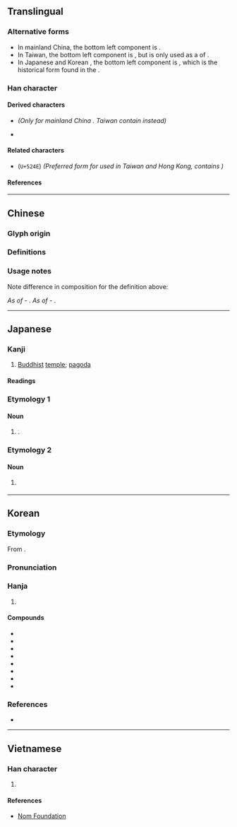 {{also|剎}}
{{character info}}
==Translingual==
{{ja-forms|刹|刹|[[剎]]}}

===Alternative forms===
* In mainland China, the bottom left component is {{l|mul|朩}}.
* In Taiwan, the bottom left component is {{l|mul|𣎳}}, but is only used as a {{w|Variant Chinese character|variant form}} of <big>{{l|mul|剎}}</big>.
* In Japanese {{w|kanji}} and Korean {{w|hanja}}, the bottom left component is {{l|mul|木}}, which is the historical form found in the {{w|Kangxi dictionary}}.

===Han character===
{{Han char|rn=18|rad=刀|as=06|sn=8|four=42900|canj=KDLN,XKDLN|ids=⿰⿱㐅朩刂(G),⿰⿱㐅𣎳刂(T),⿰⿱㐅木刂(JK)}} <!-- Not using ⿰杀刂 as it contains only two different forms for G and T. Using three different ids instead -->

====Derived characters====
* {{l|mul|[[䓭]], [[𠝨]], [[𤟆]]}} ''(Only for mainland China {{w|zh:規範漢字|character forms}}. Taiwan {{w|zh:國字標準字體|character forms}} contain {{l|mul|剎}} instead)''
* {{l|mul|[[𥓑]], [[𭈗]], [[𮢎]], [[𥤔]]}}

====Related characters====
* <big>{{l|mul|[[剎]]}}</big> (<code>U+524E</code>) ''(Preferred form for {{w|Traditional Chinese}} used in Taiwan and Hong Kong, contains {{l|mul|朮}})''

====References====
{{Han ref|kx=0139.120|dkj=01967|dj=0316.030|hdz=10336.070|uh=5239}}

----

==Chinese==

===Glyph origin===
{{Han etym}}

===Definitions===
{{zh-see|剎|sv}} <!-- Refer http://dict.variants.moe.edu.tw/variants/rbt/word_attribute.rbt?quote_code=QTAwMzUyLTAwMg#60 -->

===Usage notes===
Note difference in composition for the definition above:

''As {{w|Simplified Chinese characters|simplified form}} of ''<big>{{l|zh|剎}}</big> - {{l|zh|⿰⿱[[㐅]][[朩]][[刂]]}}. ''As {{w|Variant Chinese character|variant form}} of ''<big>{{l|zh|剎}}</big> - {{l|zh|⿰⿱[[㐅]][[𣎳]][[刂]]}}. <!-- Refer http://dict.variants.moe.edu.tw/variants/rbt/word_attribute.rbt?quote_code=QTAwMzUyLTAwMg#60 -->

----

==Japanese==

===Kanji===
{{ja-kanji|grade=|rs=刀06}}

# [[Buddhist]] [[temple]]; [[pagoda]]

====Readings====
{{ja-readings
|goon=せち
|kanon=さつ
|kanyoon=せつ
|kun=はたばしら, てら-, くに
}}

===Etymology 1===
{{ja-kanjitab|さつ|yomi=o}}

====Noun====
{{ja-noun|さつ}}

# {{alt form|ja|檫}}.

===Etymology 2===
{{ja-kanjitab|せつ|yomi=o}}

====Noun====
{{ja-noun|せつ}}

# {{lb|ja|Buddhism}} {{rfdef|ja}}

----

==Korean==

===Etymology===
From {{der|ko|ltc|-}} {{ltc-l|刹}}. 

{{collapse|
* {{hanja-dongguk|차ᇙ〮|chálq}}
* {{hanja-hunmong|찰〮|chál|官衙}}
|Historical readings
|bg=#FFFFFF}}

===Pronunciation===
{{ko-hanja-pron|찰}}

===Hanja===
{{ko-hanja-search}}
{{ko-hanja|절|찰}}

# {{hanja form of|찰|[[Buddhist]] [[temple]]; [[pagoda]]}}

====Compounds====
{{der-top|Compounds}}
* {{ko-l|사찰|寺刹}}
* {{ko-l|고찰|古刹}}
* {{ko-l|불찰|佛刹}}
* {{ko-l|찰간|刹竿}}
* {{ko-l|나찰|羅刹}}
* {{ko-l|찰나|刹那}}
* {{ko-l|정찰|淨刹}}
* {{ko-l|선찰|禪刹}}
{{der-bottom}}

===References===
* {{R:hanjadoc|778}}

----

==Vietnamese==

===Han character===
{{vi-readings|rs=刀06|reading=[[sát]]}}

# {{rfdef|vi|sort=刀06}}

====References====
* [http://nomfoundation.org/common/nom_details.php?codepoint=5239 Nom Foundation]